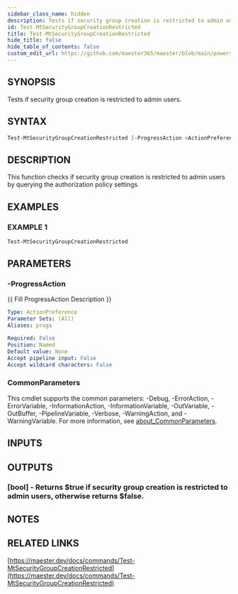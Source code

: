 ```yaml
---
sidebar_class_name: hidden
description: Tests if security group creation is restricted to admin users.
id: Test-MtSecurityGroupCreationRestricted
title: Test-MtSecurityGroupCreationRestricted
hide_title: false
hide_table_of_contents: false
custom_edit_url: https://github.com/maester365/maester/blob/main/powershell/public/Test-MtSecurityGroupCreationRestricted.ps1
---
```


## SYNOPSIS

Tests if security group creation is restricted to admin users.

## SYNTAX

```powershell
Test-MtSecurityGroupCreationRestricted [-ProgressAction <ActionPreference>] [<CommonParameters>]
```

## DESCRIPTION

This function checks if security group creation is restricted to admin users by querying the authorization policy settings.

## EXAMPLES

### EXAMPLE 1

```powershell
Test-MtSecurityGroupCreationRestricted
```

## PARAMETERS

### -ProgressAction

\{\{ Fill ProgressAction Description \}\}

```yaml
Type: ActionPreference
Parameter Sets: (All)
Aliases: proga

Required: False
Position: Named
Default value: None
Accept pipeline input: False
Accept wildcard characters: False
```

### CommonParameters

This cmdlet supports the common parameters: -Debug, -ErrorAction, -ErrorVariable, -InformationAction, -InformationVariable, -OutVariable, -OutBuffer, -PipelineVariable, -Verbose, -WarningAction, and -WarningVariable. For more information, see [about_CommonParameters](http://go.microsoft.com/fwlink/?LinkID=113216).

## INPUTS

## OUTPUTS

### [bool] - Returns $true if security group creation is restricted to admin users, otherwise returns $false.

## NOTES

## RELATED LINKS

[https://maester.dev/docs/commands/Test-MtSecurityGroupCreationRestricted](https://maester.dev/docs/commands/Test-MtSecurityGroupCreationRestricted)
